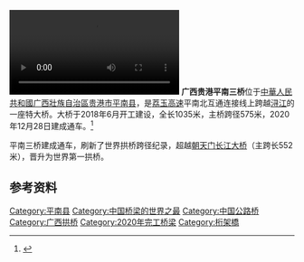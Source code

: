 {{Refimprove|time=2020-12-29T18:30:59+00:00}}
[[File:2020年12月28日_世界最大跨径拱桥广西平南三桥建成通车.webm|2020年12月28日 世界最大跨径拱桥广西平南三桥建成通车]]
'''广西贵港平南三桥'''位于[[中華人民共和國|中華人民共和國]][[广西壯族自治區|广西壯族自治區]][[贵港市|贵港市]][[平南县|平南县]]，是[[呼北高速公路|荔玉高速]]平南北互通连接线上跨越[[浔江|浔江]]的一座特大桥。大桥于2018年6月开工建设，全长1035米，主桥跨径575米，2020年12月28日建成通车。<ref>{{Cite web|title=世界最大跨径拱桥——广西平南三桥建成通车-中国质量新闻网|url=http://www.cqn.com.cn/zgzlb/content/2020-12/29/content_8655949.htm|accessdate=2020-12-29|work=www.cqn.com.cn}}</ref>

平南三桥建成通车，刷新了世界拱桥跨径纪录，超越[[朝天门长江大桥|朝天门长江大桥]]（主跨长552米），晋升为世界第一拱桥。

== 参考资料 ==
<references />
{{LongestBridge
| type = 拱桥
| start = 2020
| end = 现在
| previous = 朝天门长江大桥
| mainspan_p = 552
| current = 平南三桥
| mainspan_c = 575
| next = 无
| mainspan_n = 
}}

[[Category:平南县|Category:平南县]]
[[Category:中国桥梁的世界之最|Category:中国桥梁的世界之最]]
[[Category:中国公路桥|Category:中国公路桥]]
[[Category:广西拱桥|Category:广西拱桥]]
[[Category:2020年完工桥梁|Category:2020年完工桥梁]]
[[Category:桁架橋|Category:桁架橋]]